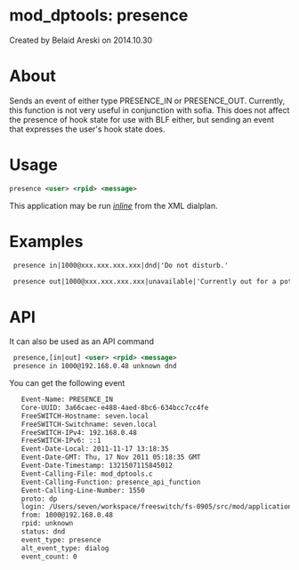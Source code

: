 
# mod_dptools: presence 

 Created by  Belaid Areski on 2014.10.30

# About

Sends an event of either type PRESENCE\_IN or PRESENCE\_OUT. Currently, this function is not very useful in conjunction with sofia. This does not affect the presence of hook state for use with BLF either, but sending an event that expresses the user's hook state does.

# Usage

```xml
presence <user> <rpid> <message> 
```

This application may be run _[inline](https://wiki.freeswitch.org/wiki/Dialplan%5FXML#Inline%5FActions "Dialplan XML")_ from the XML dialplan.

# Examples

```xml
 presence in|1000@xxx.xxx.xxx.xxx|dnd|'Do not disturb.'
```

```xml
 presence out|1000@xxx.xxx.xxx.xxx|unavailable|'Currently out for a pot of hot coffee.'
```

# API

It can also be used as an API command

```xml
 presence,[in|out] <user> <rpid> <message>
 presence in 1000@192.168.0.48 unknown dnd
```

You can get the following event

```xml
   Event-Name: PRESENCE_IN
   Core-UUID: 3a66caec-e488-4aed-8bc6-634bcc7cc4fe
   FreeSWITCH-Hostname: seven.local
   FreeSWITCH-Switchname: seven.local
   FreeSWITCH-IPv4: 192.168.0.48
   FreeSWITCH-IPv6: ::1
   Event-Date-Local: 2011-11-17 13:18:35
   Event-Date-GMT: Thu, 17 Nov 2011 05:18:35 GMT
   Event-Date-Timestamp: 1321507115845012
   Event-Calling-File: mod_dptools.c
   Event-Calling-Function: presence_api_function
   Event-Calling-Line-Number: 1550
   proto: dp
   login: /Users/seven/workspace/freeswitch/fs-0905/src/mod/applications/mod_dptools/mod_dptools.c
   from: 1000@192.168.0.48
   rpid: unknown
   status: dnd
   event_type: presence
   alt_event_type: dialog
   event_count: 0
```


